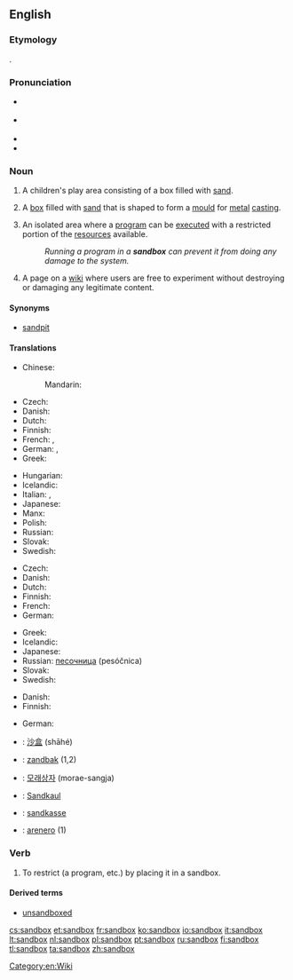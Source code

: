 {{selfref|For the Wiktionary test page, see [[Wiktionary:Sandbox]].}}
{{also|sand box|Sandbox}}
==English==

===Etymology===
{{compound|sand|box}}.

===Pronunciation===
* {{a|GenAm}} {{IPA|/ˈsændbɑks/}}
* {{a|RP}} {{IPA|/ˈsændbɒks/}}
* {{audio|En-us-sandbox.ogg|Audio (US)}}
* {{hyphenation|sand|box}}

===Noun===
{{en-noun|head=[[sand]][[box]]|es}}
{{wikipedia}}

# {{US}} A children's play area consisting of a box filled with [[sand]].
# A [[box]] filled with [[sand]] that is shaped to form a [[mould]] for [[metal]] [[casting]].
# {{computing}} An isolated area where a [[program]] can be [[execute]]d with a restricted portion of the [[resources]] available.
#: ''Running a program in a '''sandbox''' can prevent it from doing any damage to the system.''
# {{Wiktionary and WMF jargon}} A page on a [[wiki]] where users are free to experiment without destroying or damaging any legitimate content.

====Synonyms====
* {{sense|play enclosure with sand}} [[sandpit]] {{sense|UK}}

====Translations====
{{trans-top|box with sand for children}}
* Chinese:
*: Mandarin: {{t|cmn|砂箱|tr=shāxiāng|sc=Hani}}
* Czech: {{t-|cs|pískoviště|n}}
* Danish: {{t-|da|sandkasse|c}}
* Dutch: {{t+|nl|zandbak|m}}
* Finnish: {{t+|fi|hiekkalaatikko}}
* French: {{t+|fr|bac à sable|m}}, {{t-|fr|carré de sable|m}}
* German: {{t+|de|Sandkasten|m}}, {{t+|de|Sandkiste|f}}
* Greek: {{t+|el|αμμοδόχος|f|tr=ammodóchos|sc=Grek}}
{{trans-mid}}
* Hungarian: {{t-|hu|homokozó}}
* Icelandic: {{t|is|sandkassi|m}}
* Italian: {{t+|it|sabbionaia|f}}, {{t+|it|sabbiera|f}}
* Japanese: {{t-|ja|砂場|tr=sunaba}}
* Manx: {{t|gv|kishtey geinnee|m}}
* Polish: {{t-|pl|piaskownica|f}}
* Russian: {{t+|ru|песочница|f|tr=pesóčnica}}
* Slovak: {{t-|sk|pieskovisko}}
* Swedish: {{t+|sv|sandlåda|c}}
{{trans-bottom}}

{{trans-top|wiki sandbox}}
* Czech: {{t-|cs|pískoviště}}
* Danish: {{t-|da|sandkasse|c}}
* Dutch: {{t+|nl|zandbak|m}}
* Finnish: {{t+|fi|hiekkalaatikko}}
* French: {{t+|fr|bac à sable|m}}
* German: {{t+|de|Spielwiese|f}}
{{trans-mid}}
* Greek: {{t+|el|αμμοδοχείο|n|tr=ammodocheío|sc=Grek}}
* Icelandic: {{t|is|sandkassi|m}}
* Japanese: {{t-|ja|サンドボックス|tr=sando bokkusu}}
* Russian: [[песочница]] (pesóčnica) {{f}}
* Slovak: {{t-|sk|pieskovisko}}
* Swedish: {{t+|sv|sandlåda|c}}
{{trans-bottom}}

{{trans-top|isolated program execution area}}
* Danish: {{t-|da|sandkasse|c}}
* Finnish: {{t+|fi|hiekkalaatikko}}
{{trans-mid}}
* German: {{t-|de|Sandbox|f}}
{{trans-bottom}}

{{checktrans-top}}
* {{ttbc|cmn}}: [[沙盒]] (shāhé)
* {{ttbc|nl}}: [[zandbak]] {{m}} (1,2)
* {{ttbc|ko}}: [[모래상자]] (morae-sangja)
{{trans-mid}}
* {{ttbc|lb}}: [[Sandkaul]]
* {{ttbc|no}}: [[sandkasse]] {{m}}
* {{ttbc|es}}: [[arenero]] {{m}} (1)
{{trans-bottom}}

===Verb===
{{en-verb|sandboxes|sandboxing|sandboxed}}

# {{computing|transitive}} To restrict (a program, etc.) by placing it in a sandbox.

====Derived terms====
* [[unsandboxed]]

[[Category:en:Wiki]]

[[cs:sandbox]]
[[et:sandbox]]
[[fr:sandbox]]
[[ko:sandbox]]
[[io:sandbox]]
[[it:sandbox]]
[[lt:sandbox]]
[[nl:sandbox]]
[[pl:sandbox]]
[[pt:sandbox]]
[[ru:sandbox]]
[[fi:sandbox]]
[[tl:sandbox]]
[[ta:sandbox]]
[[zh:sandbox]]